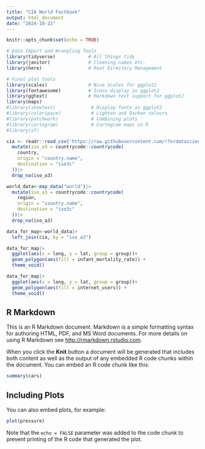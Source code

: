 ```yaml
---
title: "CIA World Factbook"
output: html_document
date: "2024-10-22"
---
```


```r
knitr::opts_chunk$set(echo = TRUE)
```

```r
# Data Import and Wrangling Tools
library(tidyverse)            # All things tidy
library(janitor)              # Cleaning names etc.
library(here)                 # Root Directory Management

# Final plot tools
library(scales)               # Nice Scales for ggplot2
library(fontawesome)          # Icons display in ggplot2
library(ggtext)               # Markdown text support for ggplot2
library(maps)
#library(showtext)             # Display fonts in ggplot2
#library(colorspace)           # Lighten and Darken colours
#library(patchwork)            # Combining plots
#library(cartogram)            # Cartogram maps in R
#library(sf)  
```


```r
cia <- readr::read_csv('https://raw.githubusercontent.com/rfordatascience/tidytuesday/master/data/2024/2024-10-22/cia_factbook.csv')|>
  mutate(iso_a3 = countrycode::countrycode(
    country,
    origin = "country.name",
    destination = "iso3c"
  ))|>
  drop_na(iso_a3)

```

```r
world_data<-map_data("world")|>
  mutate(iso_a3 = countrycode::countrycode(
    region,
    origin = "country.name",
    destination = "iso3c"
  ))|>
  drop_na(iso_a3)
```

```r
data_for_map<-world_data|>
  left_join(cia, by = "iso_a3")
```


```r
data_for_map|>
  ggplot(aes(x = long, y = lat, group = group))+
  geom_polygon(aes(fill = infant_mortality_rate)) + 
  theme_void()

data_for_map|>
  ggplot(aes(x = long, y = lat, group = group))+
  geom_polygon(aes(fill = internet_users)) + 
  theme_void()
```



## R Markdown

This is an R Markdown document. Markdown is a simple formatting syntax for authoring HTML, PDF, and MS Word documents. For more details on using R Markdown see <http://rmarkdown.rstudio.com>.

When you click the **Knit** button a document will be generated that includes both content as well as the output of any embedded R code chunks within the document. You can embed an R code chunk like this:

```r
summary(cars)
```

## Including Plots

You can also embed plots, for example:

```r
plot(pressure)
```

Note that the `echo = FALSE` parameter was added to the code chunk to prevent printing of the R code that generated the plot.
